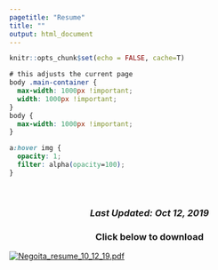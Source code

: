 ```yaml
---
pagetitle: "Resume"
title: ""
output: html_document
---
```


```r
knitr::opts_chunk$set(echo = FALSE, cache=T)
```


```css
# this adjusts the current page
body .main-container {
  max-width: 1000px !important;
  width: 1000px !important;
}
body {
  max-width: 1000px !important;
}

a:hover img {
  opacity: 1;
  filter: alpha(opacity=100);
}
```

<br>
<h3 style="text-align:center">*Last Updated: Oct 12, 2019*</h3>
<h3 style="text-align:center">**Click below to download**</h3>


<a href="resumes/resume_10_12_19.pdf">
<img src="resumes/resume_10_12_19.png" alt="Negoita_resume_10_12_19.pdf " style="border:0;" class="resume center"> 
</a>